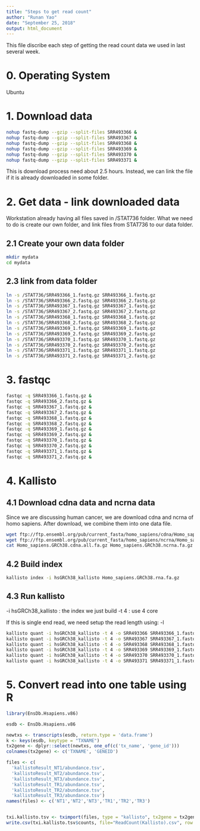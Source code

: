 ```yaml
---
title: "Steps to get read count"
author: "Runan Yao"
date: "September 25, 2018"
output: html_document
---
```



This file discribe each step of getting the read count data we used in last several week.

# 0. Operating System

Ubuntu 

# 1. Download data

```bash
nohup fastq-dump --gzip --split-files SRR493366 &
nohup fastq-dump --gzip --split-files SRR493367 &
nohup fastq-dump --gzip --split-files SRR493368 &
nohup fastq-dump --gzip --split-files SRR493369 &
nohup fastq-dump --gzip --split-files SRR493370 &
nohup fastq-dump --gzip --split-files SRR493371 &
```

This is download process need about 2.5 hours.
Instead, we can link the file if it is already downloaded in some folder.

# 2. Get data - link downloaded data

Workstation already having all files saved in /STAT736 folder.
What we need to do is create our own folder, and link files from STAT736 to our data folder.

## 2.1 Create your own data folder

```bash
mkdir mydata
cd mydata
```


## 2.3 link from data folder

```bash
ln -s /STAT736/SRR493366_1.fastq.gz SRR493366_1.fastq.gz
ln -s /STAT736/SRR493366_2.fastq.gz SRR493366_2.fastq.gz
ln -s /STAT736/SRR493367_1.fastq.gz SRR493367_1.fastq.gz
ln -s /STAT736/SRR493367_2.fastq.gz SRR493367_2.fastq.gz
ln -s /STAT736/SRR493368_1.fastq.gz SRR493368_1.fastq.gz
ln -s /STAT736/SRR493368_2.fastq.gz SRR493368_2.fastq.gz
ln -s /STAT736/SRR493369_1.fastq.gz SRR493369_1.fastq.gz
ln -s /STAT736/SRR493369_2.fastq.gz SRR493369_2.fastq.gz
ln -s /STAT736/SRR493370_1.fastq.gz SRR493370_1.fastq.gz
ln -s /STAT736/SRR493370_2.fastq.gz SRR493370_2.fastq.gz
ln -s /STAT736/SRR493371_1.fastq.gz SRR493371_1.fastq.gz
ln -s /STAT736/SRR493371_2.fastq.gz SRR493371_2.fastq.gz
```

# 3. fastqc

```bash
fastqc -q SRR493366_1.fastq.gz &
fastqc -q SRR493366_2.fastq.gz &
fastqc -q SRR493367_1.fastq.gz &
fastqc -q SRR493367_2.fastq.gz &
fastqc -q SRR493368_1.fastq.gz &
fastqc -q SRR493368_2.fastq.gz &
fastqc -q SRR493369_1.fastq.gz &
fastqc -q SRR493369_2.fastq.gz &
fastqc -q SRR493370_1.fastq.gz &
fastqc -q SRR493370_2.fastq.gz &
fastqc -q SRR493371_1.fastq.gz &
fastqc -q SRR493371_2.fastq.gz &
```

# 4. Kallisto

## 4.1 Download cdna data and ncrna data

Since we are discussing human cancer, we are download cdna and ncrna of homo sapiens. 
After download, we combine them into one data file.
```bash
wget ftp://ftp.ensembl.org/pub/current_fasta/homo_sapiens/cdna/Homo_sapiens.GRCh38.cdna.all.fa.gz
wget ftp://ftp.ensembl.org/pub/current_fasta/homo_sapiens/ncrna/Homo_sapiens.GRCh38.ncrna.fa.gz
cat Homo_sapiens.GRCh38.cdna.all.fa.gz Homo_sapiens.GRCh38.ncrna.fa.gz > Homo_sapiens.GRCh38.rna.fa.gz
```

## 4.2 Build index

```bash
kallisto index -i hsGRCh38_kallisto Homo_sapiens.GRCh38.rna.fa.gz
```

## 4.3 Run kallisto

-i hsGRCh38_kallisto : the index we just build
-t 4 : use 4 core

If this is single end read, we need setup the read length using: -l 

```bash
kallisto quant -i hsGRCh38_kallisto -t 4 -o SRR493366 SRR493366_1.fastq.gz SRR493366_2.fastq.gz &
kallisto quant -i hsGRCh38_kallisto -t 4 -o SRR493367 SRR493367_1.fastq.gz SRR493367_2.fastq.gz &
kallisto quant -i hsGRCh38_kallisto -t 4 -o SRR493368 SRR493368_1.fastq.gz SRR493368_2.fastq.gz &
kallisto quant -i hsGRCh38_kallisto -t 4 -o SRR493369 SRR493369_1.fastq.gz SRR493369_2.fastq.gz &
kallisto quant -i hsGRCh38_kallisto -t 4 -o SRR493370 SRR493370_1.fastq.gz SRR493370_2.fastq.gz &
kallisto quant -i hsGRCh38_kallisto -t 4 -o SRR493371 SRR493371_1.fastq.gz SRR493371_2.fastq.gz &
```

# 5. Convert read into one table using R

```r
library(EnsDb.Hsapiens.v86)

esdb <- EnsDb.Hsapiens.v86

newtxs <- transcripts(esdb, return.type = 'data.frame')
k <- keys(esdb, keytype = "TXNAME")
tx2gene <- dplyr::select(newtxs, one_of(c('tx_name', 'gene_id')))
colnames(tx2gene) <- c('TXNAME', 'GENEID')

files <- c(
  'kallistoResult_NT1/abundance.tsv',
  'kallistoResult_NT2/abundance.tsv',
  'kallistoResult_NT3/abundance.tsv',
  'kallistoResult_TR1/abundance.tsv',
  'kallistoResult_TR2/abundance.tsv',
  'kallistoResult_TR3/abundance.tsv')
names(files) <- c('NT1','NT2','NT3','TR1','TR2','TR3')


txi.kallisto.tsv <- tximport(files, type = "kallisto", tx2gene = tx2gene, ignoreAfterBar = TRUE, ignoreTxVersion=TRUE )
write.csv(txi.kallisto.tsv$counts, file="ReadCount(Kallisto).csv", row.names = TRUE)


```
